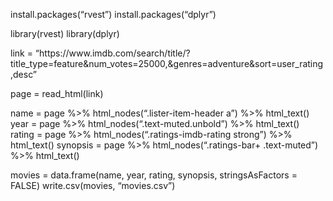 install.packages("rvest")
install.packages("dplyr")

library(rvest)
library(dplyr)

link = "https://www.imdb.com/search/title/?title_type=feature&num_votes=25000,&genres=adventure&sort=user_rating,desc"

page = read_html(link)

name = page %>% html_nodes(".lister-item-header a") %>% html_text()
year = page %>% html_nodes(".text-muted.unbold") %>% html_text()
rating = page %>% html_nodes(".ratings-imdb-rating strong") %>% html_text()
synopsis = page %>% html_nodes(".ratings-bar+ .text-muted") %>% html_text()

movies = data.frame(name, year, rating, synopsis, stringsAsFactors = FALSE)
write.csv(movies, "movies.csv")
